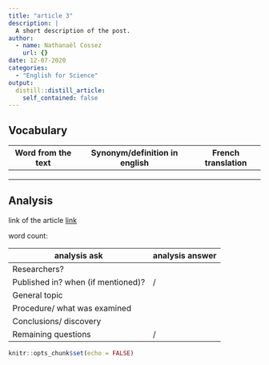 ```yaml
---
title: "article 3"
description: |
  A short description of the post.
author:
  - name: Nathanaël Cossez
    url: {}
date: 12-07-2020
categories:
  - "English for Science"
output:
  distill::distill_article:
    self_contained: false
---
```


## Vocabulary

 Word from the text | Synonym/definition in english | French translation
------------------- | ------------------------------|-------------------
           |	                          |	 
        	    |                         |  
     	          |            	            |  

## Analysis

link of the article
[link]()

 word count: 
 
analysis ask     | analysis answer
---------------- | -------------
Researchers?     | 
Published in? when (if mentioned)? | /
General topic    | 
Procedure/ what was examined | 
Conclusions/ discovery | 
Remaining questions | /

```r
knitr::opts_chunk$set(echo = FALSE)
```
